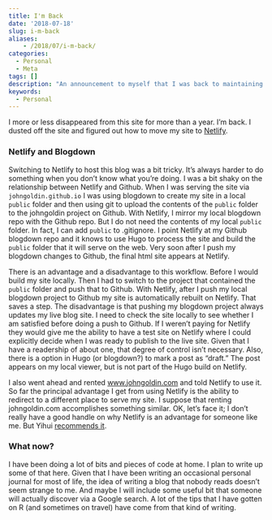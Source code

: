```yaml
---
title: I'm Back
date: '2018-07-18'
slug: i-m-back
aliases:
    - /2018/07/i-m-back/
categories: 
  - Personal
  - Meta
tags: []
description: "An announcement to myself that I was back to maintaining this site."
keywords: 
  - Personal
---
```


I more or less disappeared from this site for more than a year. I'm back. I dusted off the site and figured out how to move my site to [Netlify](https://www.netlify.com).

### Netlify and Blogdown

Switching to Netlify to host this blog was a bit tricky. It's always harder to do something when you don't know what you're doing. I was a bit shaky on the relationship between Netlify and Github. When I was serving the site via `johngoldin.github.io` I was using blogdown to create my site in a local `public` folder and then using git to upload the contents of the `public` folder to the johngoldin project on Github. With Netlify, I mirror my local blogdown repo with the Github repo. But I do not need the contents of my local `public` folder. In fact, I can add `public` to .gitignore. I point Netlify at my Github blogdown repo and it knows to use Hugo to process the site and build the `public` folder that it will serve on the web. Very soon after I push my blogdown changes to Github, the final html site appears at Netlify.

There is an advantage and a disadvantage to this workflow. Before I would build my site locally. Then I had to switch to the project that contained the `public` folder and push that to Github. With Netlify, after I push my local blogdown project to Github my site is automatically rebuilt on Netlify. That saves a step. The disadvantage is that pushing my blogdown project always updates my live blog site. I need to check the site locally to see whether I am satisfied before doing a push to Github. If I weren't paying for Netlify they would give me the ability to have a test site on Netlify where I could explicitly decide when I was ready to publish to the live site. Given that I have a readership of about one, that degree of control isn't necessary. Also, there is a option in Hugo (or blogdown?) to mark a post as "draft." The post appears on my local viewer, but is not part of the Hugo build on Netlify.

I also went ahead and rented [www.johngoldin.com](http://www.johngoldin.com) and told Netlify to use it. So far the principal advantage I get from using Netlify is the ability to redirect to a different place to serve my site. I suppose that renting johngoldin.com accomplishes something similar. OK, let's face it; I don't really have a good handle on why Netlify is an advantage for someone like me. But Yihui [recommends it](https://yihui.name/en/2017/06/netlify-instead-of-github-pages/).

### What now?

I have been doing a lot of bits and pieces of code at home. I plan to write up some of that here. Given that I have been writing an occasional personal journal for most of life, the idea of writing a blog that nobody reads doesn't seem strange to me. And maybe I will include some useful bit that someone will actually discover via a Google search. A lot of the tips that I have gotten on R (and sometimes on travel) have come from that kind of writing.
